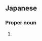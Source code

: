 ==Japanese==
{{ja-kanjitab|あけ|み}}

===Proper noun===
{{ja-pos|あけみ|proper}}

# {{given name|female|lang=ja}}